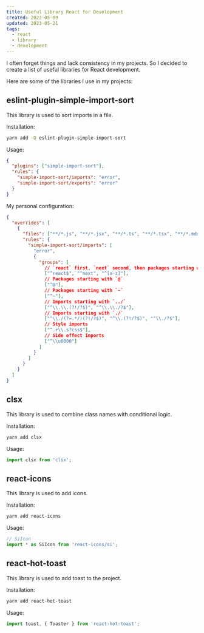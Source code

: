 ```yaml
---
title: Useful Library React for Development
created: 2023-05-09
updated: 2023-05-21
tags:
  - react
  - library
  - development
---
```


I often forget things and lack consistency in my projects. So I decided to create a list of useful libraries for React development.

Here are some of the libraries I use in my projects:

## eslint-plugin-simple-import-sort

This library is used to sort imports in a file.

Installation:

```bash
yarn add -D eslint-plugin-simple-import-sort
```

Usage:

```json
{
  "plugins": ["simple-import-sort"],
  "rules": {
    "simple-import-sort/imports": "error",
    "simple-import-sort/exports": "error"
  }
}
```

My personal configuration:

```json
{
  "overrides": [
    {
      "files": ["**/*.js", "**/*.jsx", "**/*.ts", "**/*.tsx", "**/*.mdx"],
      "rules": {
        "simple-import-sort/imports": [
          "error",
          {
            "groups": [
              // `react` first, `next` second, then packages starting with a character
              ["^react$", "^next", "^[a-z]"],
              // Packages starting with `@`
              ["^@"],
              // Packages starting with `~`
              ["^~"],
              // Imports starting with `../`
              ["^\\.\\.(?!/?$)", "^\\.\\./?$"],
              // Imports starting with `./`
              ["^\\./(?=.*/)(?!/?$)", "^\\.(?!/?$)", "^\\./?$"],
              // Style imports
              ["^.+\\.s?css$"],
              // Side effect imports
              ["^\\u0000"]
            ]
          }
        ]
      }
    }
  ]
}
```

## clsx

This library is used to combine class names with conditional logic.

Installation:

```bash
yarn add clsx
```

Usage:

```javascript
import clsx from 'clsx';
```

## react-icons

This library is used to add icons.

Installation:

```bash
yarn add react-icons
```

Usage:

```javascript
// SiIcon
import * as SiIcon from 'react-icons/si';
```

## react-hot-toast

This library is used to add toast to the project.

Installation:

```bash
yarn add react-hot-toast
```

Usage:

```javascript
import toast, { Toaster } from 'react-hot-toast';
```
